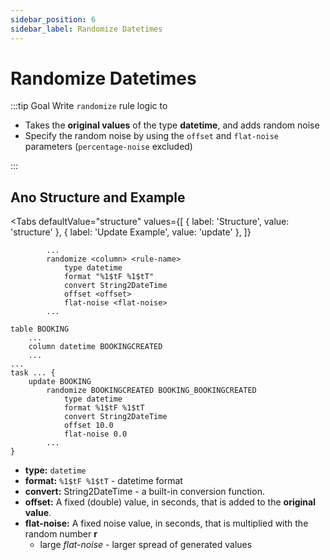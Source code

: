 ```yaml
---
sidebar_position: 6
sidebar_label: Randomize Datetimes
---
```



# Randomize Datetimes

:::tip Goal
Write `randomize` rule logic to

- Takes the **original values** of the type **datetime**, and adds random noise
- Specify the random noise by using the `offset` and `flat-noise` parameters (`percentage-noise` excluded)

:::

## Ano Structure and Example

<Tabs
  defaultValue="structure"
  values={[
    { label: 'Structure', value: 'structure' },
    { label: 'Update Example', value: 'update' },
  ]}
>

<TabItem value="structure">

```ano
        ...
        randomize <column> <rule-name>
            type datetime
            format "%1$tF %1$tT"
            convert String2DateTime
            offset <offset>
            flat-noise <flat-noise>
        ...
```

</TabItem>

<TabItem value="update">

```ano
table BOOKING
    ...
    column datetime BOOKINGCREATED
    ...
...
task ... {
    update BOOKING
        randomize BOOKINGCREATED BOOKING_BOOKINGCREATED
            type datetime
            format %1$tF %1$tT
            convert String2DateTime
            offset 10.0
            flat-noise 0.0
        ...
}
```

</TabItem>

</Tabs>

- **type:** `datetime`
- **format:** `%1$tF %1$tT` - datetime format
- **convert:** String2DateTime - a built-in conversion function.
- **offset:** A fixed (double) value, in seconds, that is added to the **original value**.
- **flat-noise:** A fixed noise value, in seconds, that is multiplied with the random number **r**
  - large _flat-noise_ - larger spread of generated values

<Noiseformula type="datetime" />
